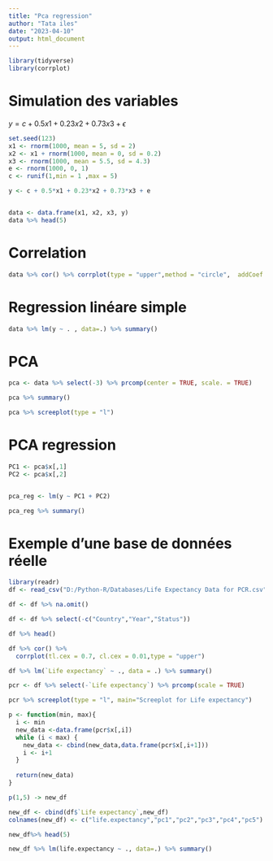 ---
title: "Pca regression"
author: "Tata iles"
date: "2023-04-10"
output: html_document
---

```{r}
library(tidyverse)
library(corrplot)
```

# Simulation des variables

$y = c + 0.5x1 + 0.23x2 + 0.73x3 + \epsilon$

```{r}
set.seed(123)
x1 <- rnorm(1000, mean = 5, sd = 2)
x2 <- x1 + rnorm(1000, mean = 0, sd = 0.2)
x3 <- rnorm(1000, mean = 5.5, sd = 4.3)
e <- rnorm(1000, 0, 1)
c <- runif(1,min = 1 ,max = 5)

y <- c + 0.5*x1 + 0.23*x2 + 0.73*x3 + e


data <- data.frame(x1, x2, x3, y)
data %>% head(5)
```

# Correlation

```{r}
data %>% cor() %>% corrplot(type = "upper",method = "circle",  addCoef.col = "red")
```

# Regression linéare simple

```{r}
data %>% lm(y ~ . , data=.) %>% summary()
```

# PCA

```{r}
pca <- data %>% select(-3) %>% prcomp(center = TRUE, scale. = TRUE)
```

```{r}
pca %>% summary()
```

```{r}
pca %>% screeplot(type = "l")
```

# PCA regression

```{r}
PC1 <- pca$x[,1]
PC2 <- pca$x[,2]


pca_reg <- lm(y ~ PC1 + PC2)

pca_reg %>% summary()
```

# Exemple d'une base de données réelle

```{r message=FALSE, warning=FALSE}
library(readr)
df <- read_csv("D:/Python-R/Databases/Life Expectancy Data for PCR.csv")

df <- df %>% na.omit()

df <- df %>% select(-c("Country","Year","Status"))

df %>% head()
```

```{r}
df %>% cor() %>%
  corrplot(tl.cex = 0.7, cl.cex = 0.01,type = "upper")
```

```{r}
df %>% lm(`Life expectancy` ~ ., data = .) %>% summary()
```

```{r}
pcr <- df %>% select(-`Life expectancy`) %>% prcomp(scale = TRUE)

pcr %>% screeplot(type = "l", main="Screeplot for Life expectancy")
```

```{r}
p <- function(min, max){
  i <- min
  new_data <-data.frame(pcr$x[,i])
  while (i < max) {
    new_data <- cbind(new_data,data.frame(pcr$x[,i+1]))
    i <- i+1
  } 
  
  return(new_data)
}

p(1,5) -> new_df
```

```{r}
new_df <- cbind(df$`Life expectancy`,new_df)
colnames(new_df) <- c("life.expectancy","pc1","pc2","pc3","pc4","pc5")

new_df%>% head(5)
```

```{r}
new_df %>% lm(life.expectancy ~ ., data=.) %>% summary()

```
